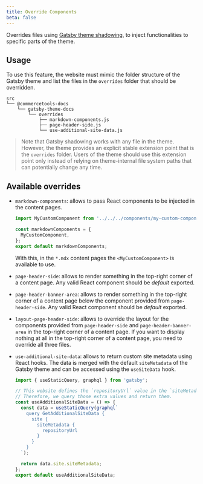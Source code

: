 ```yaml
---
title: Override Components
beta: false
---
```


Overrides files using [Gatsby theme shadowing](https://www.gatsbyjs.org/docs/themes/shadowing/), to inject functionalities to specific parts of the theme.

## Usage

To use this feature, the website must mimic the folder structure of the Gatsby theme and list the files in the `overrides` folder that should be overridden.

```
src
└── @commercetools-docs
    └── gatsby-theme-docs
        └── overrides
            ├── markdown-components.js
            ├── page-header-side.js
            └── use-additional-site-data.js
```

> Note that Gatsby shadowing works with any file in the theme. However, the theme provides an explicit stable extension point that is the `overrides` folder. Users of the theme should use this extension point only instead of relying on theme-internal file system paths that can potentially change any time.

## Available overrides

- `markdown-components`: allows to pass React components to be injected in the content pages.

  ```jsx
  import MyCustomComponent from '../../../components/my-custom-component';

  const markdownComponents = {
    MyCustomComponent,
  };
  export default markdownComponents;
  ```

  With this, in the `*.mdx` content pages the `<MyCustomComponent>` is available to use.

- `page-header-side`: allows to render something in the top-right corner of a content page. Any valid React component should be _default_ exported.

- `page-header-banner-area`: allows to render something in the top-right corner of a content page below the component provided from `page-header-side`. Any valid React component should be _default_ exported.

- `layout-page-header-side`: allows to override the layout for the components provided from `page-header-side` and `page-header-banner-area` in the top-right corner of a content page. If you want to display nothing at all in the top-right corner of a content page, you need to override all three files.

- `use-additional-site-data`: allows to return custom site metadata using React hooks. The data is merged with the default `siteMetadata` of the Gatsby theme and can be accessed using the `useSiteData` hook.

  ```js
  import { useStaticQuery, graphql } from 'gatsby';

  // This website defines the `repositoryUrl` value in the `siteMetadata` config.
  // Therefore, we query those extra values and return them.
  const useAdditionalSiteData = () => {
    const data = useStaticQuery(graphql`
      query GetAdditionalSiteData {
        site {
          siteMetadata {
            repositoryUrl
          }
        }
      }
    `);

    return data.site.siteMetadata;
  };
  export default useAdditionalSiteData;
  ```
